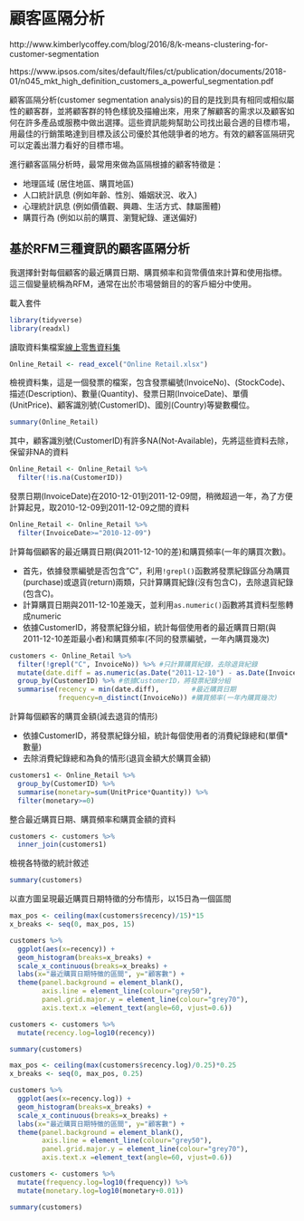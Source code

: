 # 顧客區隔分析 {#customer-segmentation-analysis}

http://www.kimberlycoffey.com/blog/2016/8/k-means-clustering-for-customer-segmentation

https://www.ipsos.com/sites/default/files/ct/publication/documents/2018-01/n045_mkt_high_definition_customers_a_powerful_segmentation.pdf

顧客區隔分析(customer segmentation analysis)的目的是找到具有相同或相似屬性的顧客群，並將顧客群的特色樣貌及描繪出來，用來了解顧客的需求以及顧客如何在許多產品或服務中做出選擇。這些資訊能夠幫助公司找出最合適的目標市場，用最佳的行銷策略達到目標及該公司優於其他競爭者的地方。有效的顧客區隔研究可以定義出潛力看好的目標市場。

進行顧客區隔分析時，最常用來做為區隔根據的顧客特徵是：

- 地理區域 (居住地區、購買地區)
- 人口統計訊息 (例如年齡、性別、婚姻狀況、收入)
- 心理統計訊息 (例如價值觀、興趣、生活方式、隸屬團體)
- 購買行為 (例如以前的購買、瀏覽紀錄、運送偏好)

## 基於RFM三種資訊的顧客區隔分析
我選擇針對每個顧客的最近購買日期、購買頻率和貨幣價值來計算和使用指標。 這三個變量統稱為RFM，通常在出於市場營銷目的的客戶細分中使用。

載入套件
```r
library(tidyverse)
library(readxl)
```

讀取資料集檔案[線上零售資料集](https://archive.ics.uci.edu/ml/datasets/Online+Retail)

```r
Online_Retail <- read_excel("Online Retail.xlsx")
```

檢視資料集，這是一個發票的檔案，包含發票編號(InvoiceNo)、(StockCode)、描述(Description)、數量(Quantity)、發票日期(InvoiceDate)、單價(UnitPrice)、顧客識別號(CustomerID)、國別(Country)等變數欄位。
```r
summary(Online_Retail)
```

其中，顧客識別號(CustomerID)有許多NA(Not-Available)，先將這些資料去除，保留非NA的資料
```r
Online_Retail <- Online_Retail %>%
  filter(!is.na(CustomerID))
```

發票日期(InvoiceDate)在2010-12-01到2011-12-09間，稍微超過一年，為了方便計算起見，取2010-12-09到2011-12-09之間的資料
```r
Online_Retail <- Online_Retail %>%
  filter(InvoiceDate>="2010-12-09")
```

計算每個顧客的最近購買日期(與2011-12-10的差)和購買頻率(一年的購買次數)。

- 首先，依據發票編號是否包含"C"，利用`!grepl()`函數將發票紀錄區分為購買(purchase)或退貨(return)兩類，只計算購買紀錄(沒有包含C)，去除退貨紀錄(包含C)。
- 計算購買日期與2011-12-10差幾天，並利用`as.numeric()`函數將其資料型態轉成numeric
- 依據CustomerID，將發票紀錄分組，統計每個使用者的最近購買日期(與2011-12-10差距最小者)和購買頻率(不同的發票編號，一年內購買幾次)
```r
customers <- Online_Retail %>%
  filter(!grepl("C", InvoiceNo)) %>% #只計算購買紀錄，去除退貨紀錄
  mutate(date.diff = as.numeric(as.Date("2011-12-10") - as.Date(InvoiceDate))) %>% #計算購買日期與2011-12-10差幾天
  group_by(CustomerID) %>% #依據CustomerID，將發票紀錄分組
  summarise(recency = min(date.diff),        #最近購買日期
            frequency=n_distinct(InvoiceNo)) #購買頻率(一年內購買幾次)
```

計算每個顧客的購買金額(減去退貨的情形)

- 依據CustomerID，將發票紀錄分組，統計每個使用者的消費紀錄總和(單價*數量)
- 去除消費紀錄總和為負的情形(退貨金額大於購買金額)
```r
customers1 <- Online_Retail %>%
  group_by(CustomerID) %>%
  summarise(monetary=sum(UnitPrice*Quantity)) %>%
  filter(monetary>=0)
```

整合最近購買日期、購買頻率和購買金額的資料
```r
customers <- customers %>%
  inner_join(customers1)
```

檢視各特徵的統計敘述
```r
summary(customers)
```

以直方圖呈現最近購買日期特徵的分布情形，以15日為一個區間
```r
max_pos <- ceiling(max(customers$recency)/15)*15
x_breaks <- seq(0, max_pos, 15)

customers %>%
  ggplot(aes(x=recency)) +
  geom_histogram(breaks=x_breaks) +
  scale_x_continuous(breaks=x_breaks) +
  labs(x="最近購買日期特徵的區間", y="顧客數") +
  theme(panel.background = element_blank(),
        axis.line = element_line(colour="grey50"),
        panel.grid.major.y = element_line(colour="grey70"),
        axis.text.x =element_text(angle=60, vjust=0.6))
```

```r
customers <- customers %>%
  mutate(recency.log=log10(recency))

summary(customers)
```

```r
max_pos <- ceiling(max(customers$recency.log)/0.25)*0.25
x_breaks <- seq(0, max_pos, 0.25)

customers %>%
  ggplot(aes(x=recency.log)) +
  geom_histogram(breaks=x_breaks) +
  scale_x_continuous(breaks=x_breaks) +
  labs(x="最近購買日期特徵的區間", y="顧客數") +
  theme(panel.background = element_blank(),
        axis.line = element_line(colour="grey50"),
        panel.grid.major.y = element_line(colour="grey70"),
        axis.text.x =element_text(angle=60, vjust=0.6))

```

```r
customers <- customers %>%
  mutate(frequency.log=log10(frequency)) %>%
  mutate(monetary.log=log10(monetary+0.01))

summary(customers)

```

